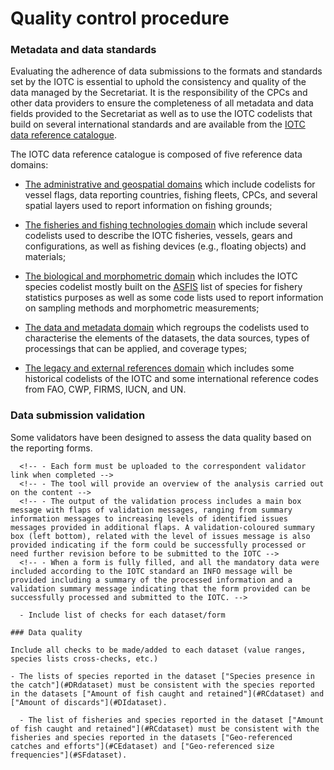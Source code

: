 # Quality control procedure {#QualitySection}

### Metadata and data standards

Evaluating the adherence of data submissions to the formats and standards set by the IOTC is essential to uphold the consistency and quality of the data managed by the Secretariat. It is the responsibility of the CPCs and other data providers to ensure the completeness of all metadata and data fields provided to the Secretariat as well as to use the IOTC codelists that build on several international standards and are available from the [IOTC data reference catalogue](https://data.iotc.org/reference/latest/).

The IOTC data reference catalogue is composed of five reference data domains:

- [The administrative and geospatial domains](https://data.iotc.org/reference/latest/#Administrative_and_geospatial_domains) which include codelists for vessel flags, data reporting countries, fishing fleets, CPCs, and several spatial layers used to report information on fishing grounds;

- [The fisheries and fishing technologies domain](https://data.iotc.org/reference/latest/domain/fisheries) which include several codelists used to describe the IOTC fisheries, vessels, gears and configurations, as well as fishing devices (e.g., floating objects) and materials;

- [The biological and morphometric domain](https://data.iotc.org/reference/latest/domain/biological) which includes the IOTC species codelist mostly built on the [ASFIS](https://data.apps.fao.org/catalog/dataset/cwp-asfis) list of species for fishery statistics purposes as well as some code lists used to report information on sampling methods and morphometric measurements;

- [The data and metadata domain](https://data.iotc.org/reference/latest/domain/data) which regroups the codelists used to characterise the elements of the datasets, the data sources, types of processings that can be applied, and coverage types;

- [The legacy and external references domain](https://data.iotc.org/reference/latest/domain/legacy) which includes some historical codelists of the IOTC and some international reference codes from FAO, CWP, FIRMS, IUCN, and UN.

<!-- Contact the Secretariat in case of missing value in the code list and explanation required -->

### Data submission validation

Some validators have been designed to assess the data quality based on the reporting forms.

<!-- - Check of consistency of the fields [Reporting entity](#repentity) and [flag state](#repflagstate) -->
<!-- - Grid areas must be in the [IOTC area of competence](#iotcareaofcompetence) -->
<!-- - Negative values not authorised -->
<!-- - 0 values should be converted to empty cells (NA) -->
<!-- - Effort units should be different when different units are reported -->
<!-- - Warning for gear and species aggregates -->
<!-- - Error for CE and SF in case of gear aggregate? -->
<!-- - Species aggregates not possible for the size-frequency dataset -->
<!-- - Grid areas for surface fisheries of maximum spatial resolution of 1&deg;x1&deg; -->
<!-- - Grid areas for longline fisheries of maximum spatial resolution of 5&deg;x5&deg; -->

      <!-- - Each form must be uploaded to the correspondent validator link when completed -->
      <!-- - The tool will provide an overview of the analysis carried out on the content -->
      <!-- - The output of the validation process includes a main box message with flaps of validation messages, ranging from summary information messages to increasing levels of identified issues messages provided in additional flaps. A validation-coloured summary box (left bottom), related with the level of issues message is also provided indicating if the form could be successfully processed or need further revision before to be submitted to the IOTC -->
      <!-- - When a form is fully filled, and all the mandatory data were included according to the IOTC standard an INFO message will be provided including a summary of the processed information and a validation summary message indicating that the form provided can be successfully processed and submitted to the IOTC. -->
      
      - Include list of checks for each dataset/form
    
    ### Data quality
    
    Include all checks to be made/added to each dataset (value ranges, species lists cross-checks, etc.)
    
    - The lists of species reported in the dataset ["Species presence in the catch"](#DRdataset) must be consistent with the species reported in the datasets ["Amount of fish caught and retained"](#RCdataset) and ["Amount of discards"](#DIdataset).
      
      - The list of fisheries and species reported in the dataset ["Amount of fish caught and retained"](#RCdataset) must be consistent with the fisheries and species reported in the datasets ["Geo-referenced catches and efforts"](#CEdataset) and ["Geo-referenced size frequencies"](#SFdataset).